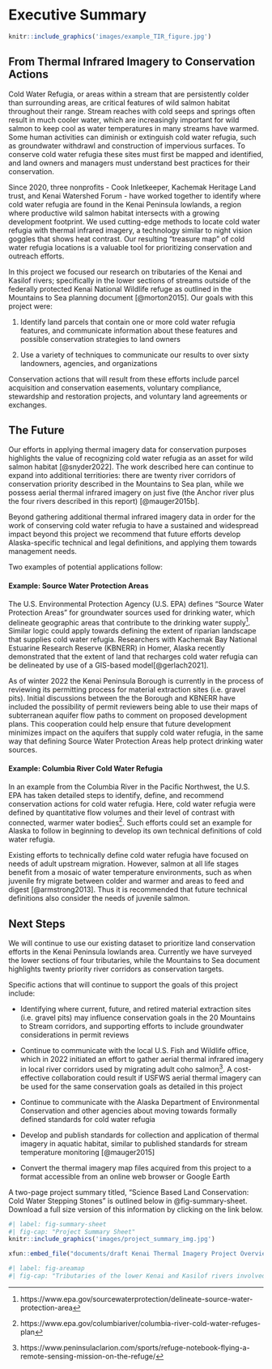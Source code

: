 # Executive Summary {.unnumbered}

```r

knitr::include_graphics('images/example_TIR_figure.jpg')

```

## From Thermal Infrared Imagery to Conservation Actions

Cold Water Refugia, or areas within a stream that are persistently colder than surrounding areas, are critical features of wild salmon habitat throughout their range. Stream reaches with cold seeps and springs often result in much cooler water, which are increasingly important for wild salmon to keep cool as water temperatures in many streams have warmed. Some human activities can diminish or extinguish cold water refugia, such as groundwater withdrawl and construction of impervious surfaces. To conserve cold water refugia these sites must first be mapped and identified, and land owners and managers must understand best practices for their conservation.

Since 2020, three nonprofits - Cook Inletkeeper, Kachemak Heritage Land trust, and Kenai Watershed Forum - have worked together to identify where cold water refugia are found in the Kenai Peninsula lowlands, a region where productive wild salmon habitat intersects with a growing development footprint. We used cutting-edge methods to locate cold water refugia with thermal infrared imagery, a technology similar to night vision goggles that shows heat contrast. Our resulting "treasure map" of cold water refugia locations is a valuable tool for prioritizing conservation and outreach efforts.

In this project we focused our research on tributaries of the Kenai and Kasilof rivers; specifically in the lower sections of streams outside of the federally protected Kenai National Wildlife refuge as outlined in the Mountains to Sea planning document [@morton2015]. Our goals with this project were:

1.   Identify land parcels that contain one or more cold water refugia features, and communicate information about these features and possible conservation strategies to land owners

2.  Use a variety of techniques to communicate our results to over sixty landowners, agencies, and organizations

Conservation actions that will result from these efforts include parcel acquisition and conservation easements, voluntary compliance, stewardship and restoration projects, and voluntary land agreements or exchanges.

## The Future

Our efforts in applying thermal imagery data for conservation purposes highlights the value of recognizing cold water refugia as an asset for wild salmon habitat [@snyder2022]. The work described here can continue to expand into additional territiories: there are twenty river corridors of conservation priority described in the Mountains to Sea plan, while we possess aerial thermal infrared imagery on just five (the Anchor river plus the four rivers described in this report) [@mauger2015b].

Beyond gathering additional thermal infrared imagery data in order for the work of conserving cold water refugia to have a sustained and widespread impact beyond this project we recommend that future efforts develop Alaska-specific technical and legal definitions, and applying them towards management needs.

Two examples of potential applications follow:

#### Example: Source Water Protection Areas

The U.S. Environmental Protection Agency (U.S. EPA) defines "Source Water Protection Areas" for groundwater sources used for drinking water, which delineate geographic areas that contribute to the drinking water supply[^index-1]. Similar logic could apply towards defining the extent of riparian landscape that supplies cold water refugia. Researchers with Kachemak Bay National Estuarine Research Reserve (KBNERR) in Homer, Alaska recently demonstrated that the extent of land that recharges cold water refugia can be delineated by use of a GIS-based model[@gerlach2021].

[^index-1]: https://www.epa.gov/sourcewaterprotection/delineate-source-water-protection-area

As of winter 2022 the Kenai Peninsula Borough is currently in the process of reviewing its permitting process for material extraction sites (i.e. gravel pits). Initial discussions between the the Borough and KBNERR have included the possibility of permit reviewers being able to use their maps of subterranean aquifer flow paths to comment on proposed development plans. This cooperation could help ensure that future development minimizes impact on the aquifers that supply cold water refugia, in the same way that defining Source Water Protection Areas help protect drinking water sources.

#### Example: Columbia River Cold Water Refugia

In an example from the Columbia River in the Pacific Northwest, the U.S. EPA has taken detailed steps to identify, define, and recommend conservation actions for cold water refugia. Here, cold water refugia were defined by quantitative flow volumes and their level of contrast with connected, warmer water bodies[^index-2]. Such efforts could set an example for Alaska to follow in beginning to develop its own technical definitions of cold water refugia.

[^index-2]: https://www.epa.gov/columbiariver/columbia-river-cold-water-refuges-plan

Existing efforts to technically define cold water refugia have focused on needs of adult upstream migration. However, salmon at all life stages benefit from a mosaic of water temperature environments, such as when juvenile fry migrate between colder and warmer and areas to feed and digest [@armstrong2013]. Thus it is recommended that future technical definitions also consider the needs of juvenile salmon.

## Next Steps

We will continue to use our existing dataset to prioritize land conservation efforts in the Kenai Peninsula lowlands area. Currently we have surveyed the lower sections of four tributaries, while the Mountains to Sea document highlights twenty priority river corridors as conservation targets.

Specific actions that will continue to support the goals of this project include:

-   Identifying where current, future, and retired material extraction sites (i.e. gravel pits) may influence conservation goals in the 20 Mountains to Stream corridors, and supporting efforts to include groundwater considerations in permit reviews

-   Continue to communicate with the local U.S. Fish and Wildlife office, which in 2022 initiated an effort to gather aerial thermal infrared imagery in local river corridors used by migrating adult coho salmon[^index-3]. A cost-effective collaboration could result if USFWS aerial thermal imagery can be used for the same conservation goals as detailed in this project

-   Continue to communicate with the Alaska Department of Environmental Conservation and other agencies about moving towards formally defined standards for cold water refugia

-   Develop and publish standards for collection and application of thermal imagery in aquatic habitat, similar to published standards for stream temperature monitoring [@mauger2015]

-   Convert the thermal imagery map files acquired from this project to a format accessible from an online web browser or Google Earth

[^index-3]: https://www.peninsulaclarion.com/sports/refuge-notebook-flying-a-remote-sensing-mission-on-the-refuge/

A two-page project summary titled, "Science Based Land Conservation: Cold Water Stepping Stones" is outlined below in @fig-summary-sheet. Download a full size version of this information by clicking on the link below.

```r
#| label: fig-summary-sheet
#| fig-cap: "Project Summary Sheet"
knitr::include_graphics('images/project_summary_img.jpg')

```

```r

xfun::embed_file("documents/draft Kenai Thermal Imagery Project Overview (11-18-2022).pdf", text = "Download Project Summary Sheet")

```

```r
#| label: fig-areamap
#| fig-cap: "Tributaries of the lower Kenai and Kasilof rivers involved in this study. Locations of data logger and weather stations also shown."
```
